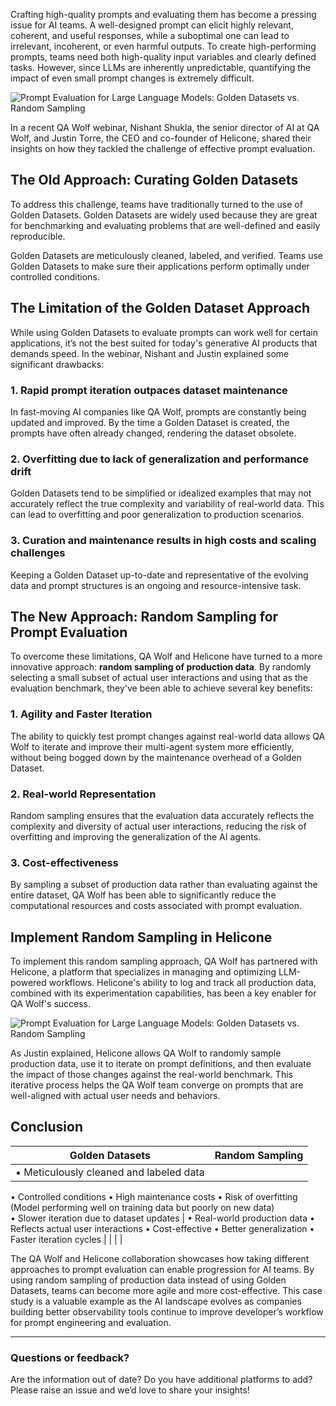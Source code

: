 Crafting high-quality prompts and evaluating them has become a pressing issue for AI teams. A well-designed prompt can elicit highly relevant, coherent, and useful responses, while a suboptimal one can lead to irrelevant, incoherent, or even harmful outputs. To create high-performing prompts, teams need both high-quality input variables and clearly defined tasks. However, since LLMs are inherently unpredictable, quantifying the impact of even small prompt changes is extremely difficult.

![Prompt Evaluation for Large Language Models: Golden Datasets vs. Random Sampling](/static/blog/prompt-evaluation-for-llms/cover.webp)


In a recent QA Wolf webinar, Nishant Shukla, the senior director of AI at QA Wolf, and Justin Torre, the CEO and co-founder of Helicone, shared their insights on how they tackled the challenge of effective prompt evaluation.


## The Old Approach: Curating Golden Datasets

To address this challenge, teams have traditionally turned to the use of Golden Datasets. Golden Datasets are widely used because they are great for benchmarking and evaluating problems that are well-defined and easily reproducible.

Golden Datasets are meticulously cleaned, labeled, and verified. Teams use Golden Datasets to make sure their applications perform optimally under controlled conditions. 


## The Limitation of the Golden Dataset Approach

While using Golden Datasets to evaluate prompts can work well for certain applications, it’s not the best suited for today's generative AI products that demands speed. In the webinar, Nishant and Justin explained some significant drawbacks:

### 1. Rapid prompt iteration outpaces dataset m**aintenance**

In fast-moving AI companies like QA Wolf, prompts are constantly being updated and improved. By the time a Golden Dataset is created, the prompts have often already changed, rendering the dataset obsolete.

### 2. **Overfitting due to lack of g**eneralization and performance drift

Golden Datasets tend to be simplified or idealized examples that may not accurately reflect the true complexity and variability of real-world data. This can lead to overfitting and poor generalization to production scenarios.

### 3. Curation and m**aintenance results in high** costs and scaling challenges

Keeping a Golden Dataset up-to-date and representative of the evolving data and prompt structures is an ongoing and resource-intensive task.


## The New Approach: Random Sampling for Prompt Evaluation

To overcome these limitations, QA Wolf and Helicone have turned to a more innovative approach: **random sampling of production data**. By randomly selecting a small subset of actual user interactions and using that as the evaluation benchmark, they've been able to achieve several key benefits:

### 1. Agility and Faster Iteration

The ability to quickly test prompt changes against real-world data allows QA Wolf to iterate and improve their multi-agent system more efficiently, without being bogged down by the maintenance overhead of a Golden Dataset.

### 2. Real-world Representation

Random sampling ensures that the evaluation data accurately reflects the complexity and diversity of actual user interactions, reducing the risk of overfitting and improving the generalization of the AI agents.

### 3. Cost-effectiveness

By sampling a subset of production data rather than evaluating against the entire dataset, QA Wolf has been able to significantly reduce the computational resources and costs associated with prompt evaluation.


## Implement Random Sampling in Helicone

To implement this random sampling approach, QA Wolf has partnered with Helicone, a platform that specializes in managing and optimizing LLM-powered workflows. Helicone's ability to log and track all production data, combined with its experimentation capabilities, has been a key enabler for QA Wolf's success.

![Prompt Evaluation for Large Language Models: Golden Datasets vs. Random Sampling](/static/blog/prompt-evaluation-for-llms/cover.webp)

As Justin explained, Helicone allows QA Wolf to randomly sample production data, use it to iterate on prompt definitions, and then evaluate the impact of those changes against the real-world benchmark. This iterative process helps the QA Wolf team converge on prompts that are well-aligned with actual user needs and behaviors.


## Conclusion

| **Golden Datasets** | **Random Sampling** |
| --- | --- |
| • Meticulously cleaned and labeled data
• Controlled conditions
• High maintenance costs
• Risk of overfitting (Model performing well on training data but poorly on new data)  
• Slower iteration due to dataset updates | • Real-world production data
• Reflects actual user interactions
• Cost-effective
• Better generalization
• Faster iteration cycles |
|  |  |

The QA Wolf and Helicone collaboration showcases how taking different approaches to prompt evaluation can enable progression for AI teams. By using random sampling of production data instead of using Golden Datasets, teams can become more agile and more cost-effective. This case study is a valuable example as the AI landscape evolves as companies building better observability tools continue to improve developer’s workflow for prompt engineering and evaluation.

---

### Questions or feedback?

Are the information out of date? Do you have additional platforms to add? Please raise an issue and we’d love to share your insights!
